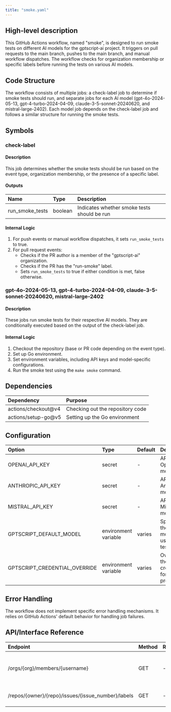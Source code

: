 ```yaml
---
title: "smoke.yaml"
---
```


## High-level description
This GitHub Actions workflow, named "smoke", is designed to run smoke tests on different AI models for the gptscript-ai project. It triggers on pull requests to the main branch, pushes to the main branch, and manual workflow dispatches. The workflow checks for organization membership or specific labels before running the tests on various AI models.

## Code Structure
The workflow consists of multiple jobs: a check-label job to determine if smoke tests should run, and separate jobs for each AI model (gpt-4o-2024-05-13, gpt-4-turbo-2024-04-09, claude-3-5-sonnet-20240620, and mistral-large-2402). Each model job depends on the check-label job and follows a similar structure for running the smoke tests.

## Symbols

### check-label
#### Description
This job determines whether the smoke tests should be run based on the event type, organization membership, or the presence of a specific label.

#### Outputs
| Name | Type | Description |
|:-----|:-----|:------------|
| run_smoke_tests | boolean | Indicates whether smoke tests should be run |

#### Internal Logic
1. For push events or manual workflow dispatches, it sets `run_smoke_tests` to true.
2. For pull request events:
   - Checks if the PR author is a member of the "gptscript-ai" organization.
   - Checks if the PR has the "run-smoke" label.
   - Sets `run_smoke_tests` to true if either condition is met, false otherwise.

### gpt-4o-2024-05-13, gpt-4-turbo-2024-04-09, claude-3-5-sonnet-20240620, mistral-large-2402
#### Description
These jobs run smoke tests for their respective AI models. They are conditionally executed based on the output of the check-label job.

#### Internal Logic
1. Checkout the repository (base or PR code depending on the event type).
2. Set up Go environment.
3. Set environment variables, including API keys and model-specific configurations.
4. Run the smoke test using the `make smoke` command.

## Dependencies
| Dependency | Purpose |
|:-----------|:--------|
| actions/checkout@v4 | Checking out the repository code |
| actions/setup-go@v5 | Setting up the Go environment |

## Configuration
| Option | Type | Default | Description |
|:-------|:-----|:--------|:------------|
| OPENAI_API_KEY | secret | - | API key for OpenAI models |
| ANTHROPIC_API_KEY | secret | - | API key for Anthropic models |
| MISTRAL_API_KEY | secret | - | API key for Mistral models |
| GPTSCRIPT_DEFAULT_MODEL | environment variable | varies | Specifies the AI model to use for the test |
| GPTSCRIPT_CREDENTIAL_OVERRIDE | environment variable | varies | Overrides the credential for specific providers |

## Error Handling
The workflow does not implement specific error handling mechanisms. It relies on GitHub Actions' default behavior for handling job failures.

## API/Interface Reference
| Endpoint | Method | Request | Response | Description |
|:---------|:-------|:--------|:---------|:------------|
| /orgs/{org}/members/{username} | GET | - | 204 if member | Checks if a user is a member of the organization |
| /repos/{owner}/{repo}/issues/{issue_number}/labels | GET | - | JSON array of labels | Retrieves labels for a pull request |